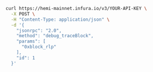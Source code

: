 ```bash
curl https://hemi-mainnet.infura.io/v3/YOUR-API-KEY \
  -X POST \
  -H "Content-Type: application/json" \
  -d '{
    "jsonrpc": "2.0",
    "method": "debug_traceBlock",
    "params": [
      "0xblock_rlp"
    ],
    "id": 1
  }'
```